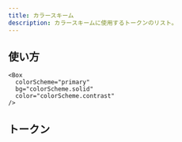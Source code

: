 ```yaml
---
title: カラースキーム
description: カラースキームに使用するトークンのリスト。
---
```


## 使い方

```tsx
<Box
  colorScheme="primary"
  bg="colorScheme.solid"
  color="colorScheme.contrast"
/>
```

## トークン

<SemanticTokensTable token="colorSchemes" />
